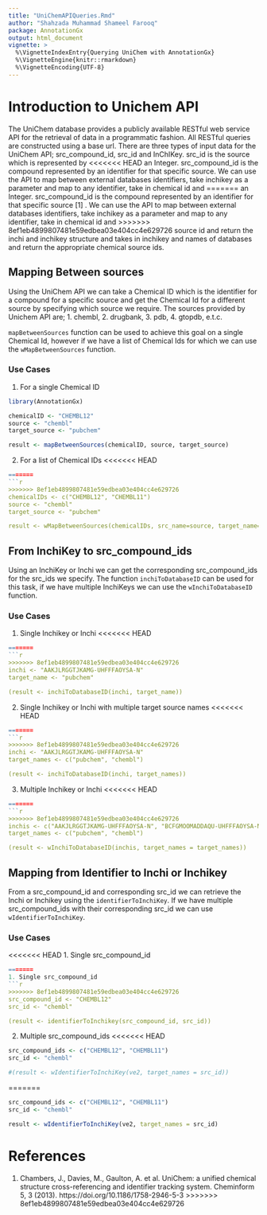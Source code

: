 ```yaml
---
title: "UniChemAPIQueries.Rmd"
author: "Shahzada Muhammad Shameel Farooq"
package: AnnotationGx
output: html_document
vignette: >
  %\VignetteIndexEntry{Querying UniChem with AnnotationGx}
  %\VignetteEngine{knitr::rmarkdown}
  %\VignetteEncoding{UTF-8}
---
```


# Introduction to Unichem API

The UniChem database provides a publicly available RESTful web service API for
the retrieval of data in a programmatic fashion. All RESTful queries are constructed
using a base url. There are three types of input data for the UniChem API;
src_compound_id, src_id and InChIKey. src_id is the source which is represented by
<<<<<<< HEAD
an Integer. src_compound_id is the compound represented by an identifier for that
specific source. We can use the API to map between external databases identifiers,
take inchikey as a parameter and map to any identifier, take in chemical id and
=======
an Integer. src_compound_id is the compound represented by an identifier for that 
specific source [1] . We can use the API to map between external databases identifiers,
take inchikey as a parameter and map to any identifier, take in chemical id and 
>>>>>>> 8ef1eb4899807481e59edbea03e404cc4e629726
source id and return the inchi and inchikey structure and  takes in inchikey and
names of databases and return the appropriate chemical source ids. 

## Mapping Between sources

Using the UniChem API we can take a Chemical ID which is the identifier for a
compound for a specific source and get the Chemical Id for a different source by
specifying which source we require. The sources provided by Unichem API are; 
1. chembl, 2. drugbank, 3. pdb, 4. gtopdb, e.t.c.

`mapBetweenSources` function can be used to achieve this goal on a single Chemical Id,
however if we have a list of Chemical Ids for which we can use the
`wMapBetweenSources` function.

### Use Cases

1. For a single Chemical ID
```r
library(AnnotationGx)

chemicalID <- "CHEMBL12"
source <- "chembl"
target_source <- "pubchem"

result <- mapBetweenSources(chemicalID, source, target_source)

```

2. For a list of Chemical IDs
<<<<<<< HEAD
```r
=======
```r

>>>>>>> 8ef1eb4899807481e59edbea03e404cc4e629726
chemicalIDs <- c("CHEMBL12", "CHEMBL11")
source <- "chembl"
target_source <- "pubchem"

result <- wMapBetweenSources(chemicalIDs, src_name=source, target_name=target_source)
```

## From InchiKey to src_compound_ids

Using an InchiKey or Inchi we can get the corresponding src_compound_ids for the src_ids
we specify. The function `inchiToDatabaseID` can be used for this task, if we
have multiple InchiKeys we can use the `wInchiToDatabaseID` function.

### Use Cases

1. Single Inchikey or Inchi
<<<<<<< HEAD
```r
=======
```r

>>>>>>> 8ef1eb4899807481e59edbea03e404cc4e629726
inchi <- "AAKJLRGGTJKAMG-UHFFFAOYSA-N"
target_name <- "pubchem"

(result <- inchiToDatabaseID(inchi, target_name))
```

2. Single Inchikey or Inchi with multiple target source names
<<<<<<< HEAD
```r
=======
```r

>>>>>>> 8ef1eb4899807481e59edbea03e404cc4e629726
inchi <- "AAKJLRGGTJKAMG-UHFFFAOYSA-N"
target_names <- c("pubchem", "chembl")

(result <- inchiToDatabaseID(inchi, target_names))
```

3. Multiple Inchikey or Inchi
<<<<<<< HEAD
```r
=======
```r

>>>>>>> 8ef1eb4899807481e59edbea03e404cc4e629726
inchis <- c("AAKJLRGGTJKAMG-UHFFFAOYSA-N", "BCFGMOOMADDAQU-UHFFFAOYSA-N")
target_names <- c("pubchem", "chembl")

(result <- wInchiToDatabaseID(inchis, target_names = target_names))
```

## Mapping from Identifier to Inchi or Inchikey

From a src_compound_id and corresponding src_id we can retrieve the Inchi or Inchikey
using the `identifierToInchiKey`. If we have multiple src_compound_ids with their
corresponding src_id we can use `wIdentifierToInchiKey`.

### Use Cases

<<<<<<< HEAD
1. Single src_compound_id
```r
=======
1. Single src_compound_id 
```r
>>>>>>> 8ef1eb4899807481e59edbea03e404cc4e629726
src_compound_id <- "CHEMBL12"
src_id <- "chembl"

(result <- identifierToInchikey(src_compound_id, src_id))
```

2. Multiple src_compound_ids
<<<<<<< HEAD
```r
src_compound_ids <- c("CHEMBL12", "CHEMBL11")
src_id <- "chembl"

#(result <- wIdentifierToInchiKey(ve2, target_names = src_id))
```
=======
```r

src_compound_ids <- c("CHEMBL12", "CHEMBL11")
src_id <- "chembl"

result <- wIdentifierToInchiKey(ve2, target_names = src_id)
```

# References
1. Chambers, J., Davies, M., Gaulton, A. et al. UniChem: a unified chemical structure cross-referencing and identifier tracking system.
   Cheminform 5, 3 (2013). https://doi.org/10.1186/1758-2946-5-3
>>>>>>> 8ef1eb4899807481e59edbea03e404cc4e629726

